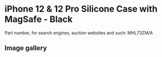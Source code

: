 
# iPhone 12 & 12 Pro Silicone Case with MagSafe - Black

Part number, for search engines, auction websites and such: MHL73ZM/A

## Image gallery

<div style={{ width: '100%', maxWidth: '768px' }}>
<GalleryComponent
    images={[
      {
        original: "/everysource/MHL73.webp",
        thumbnail: "/everypreview/MHL73.webp",
      },
      {
        original: "/everysource/MHL73_AV01.webp",
        thumbnail: "/everypreview/MHL73_AV01.webp",
      },
      {
        original: "/everysource/MHL73_AV02.webp",
        thumbnail: "/everypreview/MHL73_AV02.webp",
      },
      {
        original: "/everysource/MHL73_AV03.webp",
        thumbnail: "/everypreview/MHL73_AV03.webp",
      },
      {
        original: "/everysource/MHL73_AV04.webp",
        thumbnail: "/everypreview/MHL73_AV04.webp",
      },
      {
        original: "/everysource/MHL73_AV05.webp",
        thumbnail: "/everypreview/MHL73_AV05.webp",
      },
      {
        original: "/everysource/MHL73_AV06.webp",
        thumbnail: "/everypreview/MHL73_AV06.webp",
      },
      {
        original: "/everysource/MHL73_AV07.webp",
        thumbnail: "/everypreview/MHL73_AV07.webp",
      },
      {
        original: "/everysource/MHL73_AV08.webp",
        thumbnail: "/everypreview/MHL73_AV08.webp",
      },
      {
        original: "/everysource/MHL73_AV09.webp",
        thumbnail: "/everypreview/MHL73_AV09.webp",
      },
      {
        original: "/everysource/MHL73_AV10.webp",
        thumbnail: "/everypreview/MHL73_AV10.webp",
      }
    ]}
  />
</div>